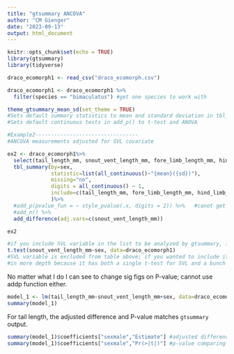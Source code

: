 ```yaml
---
title: "gtsummary ANCOVA"
author: "CM Gienger"
date: "2023-09-13"
output: html_document
---
```


```r
knitr::opts_chunk$set(echo = TRUE)
library(gtsummary)
library(tidyverse)
```

```r
draco_ecomorph1 <- read_csv("draco_ecomorph.csv")

draco_ecomorph1 <- draco_ecomorph1 %>%
  filter(species == "bimaculatus") #get one species to work with
```

```r
theme_gtsummary_mean_sd(set_theme = TRUE)
#Sets default summary statistics to mean and standard deviation in tbl_summary()
#Sets default continuous tests in add_p() to t-test and ANOVA
```

```r
#Example2---------------------------------
#ANCOVA measurements adjusted for SVL covariate

ex2 <- draco_ecomorph1%>% 
  select(tail_length_mm, snout_vent_length_mm, fore_limb_length_mm, hind_limb_length_mm, sex)%>%
  tbl_summary(by=sex, 
              statistic=list(all_continuous()~"{mean}({sd})"), 
              missing="no",
              digits = all_continuous() ~ 1,
              include=c(tail_length_mm, fore_limb_length_mm, hind_limb_length_mm),
              )%>%
  #add_p(pvalue_fun = ~ style_pvalue(.x, digits = 2)) %>%   #canot get to work
  #add_n() %>%
  add_difference(adj.vars=c(snout_vent_length_mm))

ex2
```

```r
#if you include SVL variable in the list to be analyzed by gtsummary, it does a t-test on SVL, not ANCOVA
t.test(snout_vent_length_mm~sex, data=draco_ecomorph1)
#SVL variable is excluded from table above; if you wanted to include it, you would need to explain the table
#in more depth because it has both a single t-test for SVL and a bunch on ANCOVAs for the other variables.
```


No matter what I do I can see to change sig figs on P-value; cannot use addp function either.

```r
model_1 <- lm(tail_length_mm~snout_vent_length_mm+sex, data=draco_ecomorph1)
summary(model_1)
```
For tail length, the adjusted difference and P-value matches `gtsummary` output.
```r
summary(model_1)$coefficients["sexmale","Estimate"] #adjusted difference between marginal means
summary(model_1)$coefficients["sexmale","Pr(>|t|)"] #p-value comparing adjusted means
```

